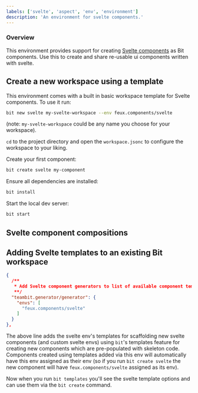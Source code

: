 ```yaml
---
labels: ['svelte', 'aspect', 'env', 'environment']
description: 'An environment for svelte components.'
---
```


### Overview

This environment provides support for creating [Svelte components](https://svelte.dev/) as Bit components. Use this to create and share re-usable ui components written with svelte.

## Create a new workspace using a template

This environment comes with a built in basic workspace template for Svelte components. To use it run:
```sh
bit new svelte my-svelte-workspace --env feux.components/svelte
```
(note: `my-svelte-workspace` could be any name you choose for your workspace).

`cd` to the project directory and open the `workspace.jsonc` to configure the workspace to your liking.

Create your first component:

```sh
bit create svelte my-component
```

Ensure all dependencies are installed:

```sh
bit install
```

Start the local dev server:

```sh
bit start
```

## Svelte component compositions

## Adding Svelte templates to an existing Bit workspace

```json title="workspace.jsonc"
{
  /**
   * Add Svelte component generators to list of available component templates.
   **/
  "teambit.generator/generator": {
    "envs": [
      "feux.components/svelte"
    ]
  }
},
```  

The above line adds the svelte env's templates for scaffolding new svelte components (and custom svelte envs) using `bit`'s templates feature for creating new components which are pre-populated with skeleton
code. Components created using templates added via this env will automatically have this env assigned as their env (so if you run `bit create svelte` the new component will have `feux.components/svelte` 
assigned as its env).

Now when you run `bit templates` you'll see the svelte template options and can use them via the `bit create` command.
